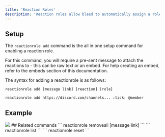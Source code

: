 ```yaml
---
title: 'Reaction Roles'
description: 'Reaction roles allow bleed to automatically assign a role when a reaction is used. This can be used for verification, or roles like custom age / gender roles.'
---
```

## Setup
The `reactionrole add` command is the all in one setup command for enabling a reaction role. 

For this command, you will require a pre-sent message to attach the reactions to - this can be raw text or an embed. For help creating an embed, refer to the embeds section of this documentation. 

The syntax for adding a reactionrole is as follows:
```
reactionrole add [message link] [reaction] [role]
```
```
reactionrole add https://discord.com/channels... :tick: @member
```
## Example

<Frame>
  <img src="https://github.com/ju/docs/blob/main/static/rr.png?raw=true" />
</Frame>
## Related commands

<AccordionGroup>
  <Accordion title="Remove all reaction roles from a message">
    ```
    reactionrole removeall [message link]
    ```

  </Accordion>

  <Accordion title="List all reaction roles">
    ```
    reactionrole list
    ```
  </Accordion>

  <Accordion title="Reset guild reaction role configuration">
    ```
    reactionrole reset
    ```
  </Accordion>
</AccordionGroup>


